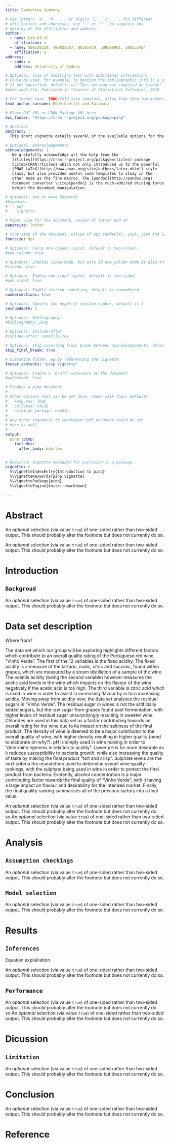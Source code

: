 ```yaml
---
title: Executive Summary 

# Use letters 'a', 'b', ... or digits '1', '2', ... for different
# affiliations and addresses. Use '~' or '""' to suppress the
# display of the affiliation and address.
author:
  - name: Lab-03-CC
    affiliation: a
  - name: 500520320, 480025267, 00505430, 500586901, 500555424
    affiliation: a
address:
  - code: a
    address: University of Sydney

# Optional: line of arbitrary text with additional information.
# Could be used, for example, to mention the bibliographic info in a post-print.
# If not specified, defaults to "This version was compiled on \today"
#date_subtitle: Published in *Journal of Statistical Software*, 2018

# For footer text  TODO(fold into template, allow free form two-authors)
lead_author_surname: Eddelbuettel and Balamuta

# Place DOI URL or CRAN Package URL here
doi_footer: "https://cran.r-project.org/package=pinp"

# Abstract
abstract: |
  This short vignette details several of the available options for the `pinp` pdf vignette template. 

# Optional: Acknowledgements
acknowledgements: |
   We gratefully acknowledge all the help from the
   [rticles](https://cran.r-project.org/package=rticles) package
   \citep{CRAN:rticles} which not only introduced us to the powerful
   [PNAS LaTeX](http://www.pnas.org/site/authors/latex.xhtml) style
   class, but also provided useful code templates to study in the
   other mode as the fine macros. The [pandoc](http://pandoc.org)
   document converter \citep{pandoc} is the much-admired driving force
   behind the document manipulation.

# Optional: One or more keywords
#keywords:
#  - pdf
#  - vignette

# Paper size for the document, values of letter and a4
papersize: letter

# Font size of the document, values of 9pt (default), 10pt, 11pt and 12pt
fontsize: 9pt

# Optional: Force one-column layout, default is two-column
#one_column: true

# Optional: Enables lineo mode, but only if one_column mode is also true
#lineno: true

# Optional: Enable one-sided layout, default is two-sided
#one_sided: true

# Optional: Enable section numbering, default is unnumbered
numbersections: true

# Optional: Specify the depth of section number, default is 5
secnumdepth: 3

# Optional: Bibliography 
#bibliography: pinp

# Optional: include-after
#include-after: somefile.tex

# Optional: Skip inserting final break between acknowledgements, default is false
skip_final_break: true

# Customize footer, eg by referencing the vignette
footer_contents: "pinp Vignette"

# Optional: Enable a 'Draft' watermark on the document
#watermark: true

# Produce a pinp document
# 
# Other options that can be set here, shown with their defaults
#   keep_tex: TRUE
#   collapse: FALSE
#   citation_package: natbib
#
# Any other arguments to rmarkdown::pdf_document could be set 
# here as well
#
output:
  pinp::pinp:
    includes:
      after_body: bib.tex


# Required: Vignette metadata for inclusion in a package.
vignette: >
  %\VignetteIndexEntry{Introduction to pinp}
  %\VignetteKeywords{pinp,vignette}
  %\VignettePackage{pinp}
  %\VignetteEngine{knitr::rmarkdown}

---
```

# Abstract 

An _optional_ selection (via value `true`) of one-sided rather than
two-sided output. This should probably alter the footnote but does not
currently do so.

An _optional_ selection (via value `true`) of one-sided rather than
two-sided output. This should probably alter the footnote but does not
currently do so.





# Introduction 
## `Backgroud`


An _optional_ selection (via value `true`) of one-sided rather than
two-sided output. This should probably alter the footnote but does not
currently do so.




# Data set description 

Where from?

The data set which our group will be exploring highlights different factors which contribute to an overall quality rating of the Portuguese red wine “Vinho Verde”. The first of the 12 variables is the fixed acidity. The fixed acidity is a measure of the tartaric, malic, citric and succinic, found within grapes, which are measured by a steam distillation of a sample of the wine. The volatile acidity (being the second variable) however measures the acetic acid levels in the wine which impacts on the flavour of the wine negatively if the acetic acid is too high. The third variable is citric acid which is used in wine in order to assist in increasing flavour by in turn increasing acidity. Moving away from acidity now, the data set analyses the residual sugars in “Vinho Verde”. The residual sugar in wines is not the artificially added sugars, but the raw sugar from grapes found post fermentation, with higher levels of residual sugar unsurprisingly resulting in sweeter wine. Chlorides are used in this data set as a factor contributing towards an overall rating for the wine due to its impact on the saltiness of the final product. The density of wine is deemed to be a major contributor to the overall quality of wine, with higher density resulting in higher quality (need to elaborate on why?). pH is simply used in wine making in order to “determine ripeness in relation to acidity”. Lower pH is far more desirable as it reduces susceptibility to bacteria growth, while also increasing the quality of taste by making the final product “tart and crisp”. Sulphate levels are the next criteria the researchers used to determine overall wine quality rankings, with the sulphate being used in wine in order to protect the final product from bacteria. Evidently, alcohol concentration is a major contributing factor towards the final quality of “Vinho Verde”, with it having a large impact on flavour and desirability for the intended market. Finally, the final quality ranking summarises all of the previous factors into a final value.

An _optional_ selection (via value `true`) of one-sided rather than
two-sided output. This should probably alter the footnote but does not
currently do so.An _optional_ selection (via value `true`) of one-sided rather than
two-sided output. This should probably alter the footnote but does not
currently do so. 




# Analysis 
## `Assumption checkings` 
An _optional_ selection (via value `true`) of one-sided rather than
two-sided output. This should probably alter the footnote but does not
currently do so.

## `Model selection`
An _optional_ selection (via value `true`) of one-sided rather than
two-sided output. This should probably alter the footnote but does not
currently do so.









# Results

## `Inferences `

Equation explaination

An _optional_ selection (via value `true`) of one-sided rather than
two-sided output. This should probably alter the footnote but does not
currently do so.

## `Performance `
An _optional_ selection (via value `true`) of one-sided rather than
two-sided output. This should probably alter the footnote but does not
currently do so.An _optional_ selection (via value `true`) of one-sided rather than
two-sided output. This should probably alter the footnote but does not
currently do so.









# Dicussion 

## `Limitation`
An _optional_ selection (via value `true`) of one-sided rather than
two-sided output. This should probably alter the footnote but does not
currently do so.








# Conclusion 
 An _optional_ selection (via value `true`) of one-sided rather than
two-sided output. This should probably alter the footnote but does not
currently do so.
 
 
 
 
 
 


# Reference




<!-- Acknowledgements, and References, are automatically typeset after this -->
